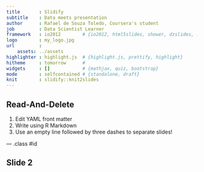 ```yaml
---
title       : Slidify
subtitle    : Data meets presentation
author      : Rafael de Souza Toledo, Coursera's student
job         : Data Scientist Learner
framework   : io2012        # {io2012, html5slides, shower, dzslides, ...}
logo        : my_logo.jpg
url         :
    assets: ../assets
highlighter : highlight.js  # {highlight.js, prettify, highlight}
hitheme     : tomorrow      # 
widgets     : []            # {mathjax, quiz, bootstrap}
mode        : selfcontained # {standalone, draft}
knit        : slidify::knit2slides
---
```


## Read-And-Delete

1. Edit YAML front matter
2. Write using R Markdown
3. Use an empty line followed by three dashes to separate slides!

--- .class #id 

## Slide 2




